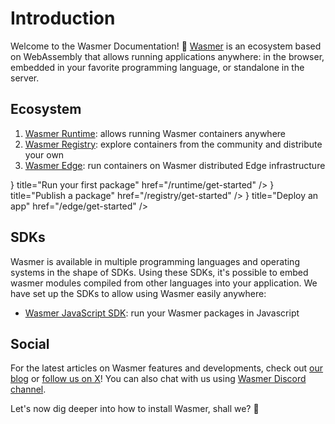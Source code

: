 
# Introduction

Welcome to the Wasmer Documentation! 👋
[Wasmer](https://wasmer.io/) is an ecosystem based on WebAssembly that allows running applications anywhere: in the browser, embedded in your favorite programming language, or standalone in the server.

## Ecosystem

1. [Wasmer Runtime](/runtime): allows running Wasmer containers anywhere
2. [Wasmer Registry](/registry): explore containers from the community and distribute your own
3. [Wasmer Edge](/edge): run containers on Wasmer distributed Edge infrastructure

<Cards>
  <Card icon={<RunIcon />} title="Run your first package" href="/runtime/get-started" />
  <Card icon={<PublishIcon />} title="Publish a package" href="/registry/get-started" />
  <Card icon={<DeployIcon />} title="Deploy an app" href="/edge/get-started" />
</Cards>


## SDKs

Wasmer is available in multiple programming languages and operating systems in the shape of SDKs.
Using these SDKs, it's possible to embed wasmer modules compiled from other languages into your application.
We have set up the SDKs to allow using Wasmer easily anywhere:

* [Wasmer JavaScript SDK](/sdk/wasmer-js): run your Wasmer packages in Javascript

## Social

For the latest articles on Wasmer features and developments, check out [our blog](https://wasmer.io/posts) or [follow us on X](https://x.com/wasmerio)!
You can also chat with us using [Wasmer Discord channel](https://discord.com/invite/qBTfsNP7N8).

Let's now dig deeper into how to install Wasmer, shall we? 🙂
